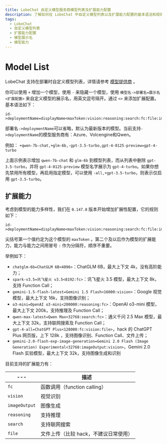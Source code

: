 ```yaml
---
title: LobeChat 自定义模型服务商模型列表及扩展能力配置
description: 了解如何在 LobeChat 中自定义模型列表以及扩展能力配置的基本语法和规则。
tags:
  - LobeChat
  - 自定义模型列表
  - 扩展能力配置
  - 模型展示名
  - 模型能力
---
```


# Model List

LobeChat 支持在部署时自定义模型列表，详情请参考 [模型提供商](/zh/docs/self-hosting/environment-variables/model-provider) 。

你可以使用 `+` 增加一个模型，使用 `-` 来隐藏一个模型，使用 `模型名->部署名=展示名<扩展配置>` 来自定义模型的展示名，用英文逗号隔开。通过 `<>` 来添加扩展配置。基本语法如下：

```text
id->deploymentName=displayName<maxToken:vision:reasoning:search:fc:file:imageOutput>,model2,model3
```
部署名`->deploymentName`可以省略，默认为最新版本的模型。当前支持`->deploymentName`的模型服务商有：Azure、Volcengine和Qwen。

例如： `+qwen-7b-chat,+glm-6b,-gpt-3.5-turbo,gpt-4-0125-preview=gpt-4-turbo`

上面示例表示增加 `qwen-7b-chat` 和 `glm-6b` 到模型列表，而从列表中删除 `gpt-3.5-turbo`，并将 `gpt-4-0125-preview` 模型名字展示为 `gpt-4-turbo`。如果你想先禁用所有模型，再启用指定模型，可以使用 `-all,+gpt-3.5-turbo`，则表示仅启用 `gpt-3.5-turbo`。

## 扩展能力

考虑到模型的能力多样性，我们在 `0.147.8` 版本开始增加扩展性配置，它的规则如下：

```shell
id->deploymentName=displayName<maxToken:vision:reasoning:search:fc:file:imageOutput>
```

尖括号第一个值约定为这个模型的 `maxToken` 。第二个及以后作为模型的扩展能力，能力与能力之间用冒号 `:` 作为分隔符，顺序不重要。

举例如下：

- `chatglm-6b=ChatGLM 6B<4096>`：ChatGLM 6B，最大上下文 4k，没有高阶能力；
- `spark-v3.5=讯飞星火 v3.5<8192:fc>`：讯飞星火 3.5 模型，最大上下文 8k，支持 Function Call；
- `gemini-1.5-flash-latest=Gemini 1.5 Flash<16000:vision>`：Google 视觉模型，最大上下文 16k，支持图像识别；
- `o3-mini=OpenAI o3-mini<200000:reasoning:fc>`：OpenAI o3-mini 模型，最大上下文 200k，支持推理及 Function Call；
- `qwen-max-latest=Qwen Max<32768:search:fc>`：通义千问 2.5 Max 模型，最大上下文 32k，支持联网搜索及 Function Call；
- `gpt-4-all=ChatGPT Plus<128000:fc:vision:file>`，hack 的 ChatGPT Plus 网页版，上下 128k ，支持图像识别、Function Call、文件上传；
- `gemini-2.0-flash-exp-image-generation=Gemini 2.0 Flash (Image Generation) Experimental<32768:imageOutput:vision>`，Gemini 2.0 Flash 实验模型，最大上下文 32k，支持图像生成和识别

目前支持的扩展能力有：

| ---         | 描述                     |
| ----------- | ---------------------- |
| `fc`        | 函数调用（function calling） |
| `vision`    | 视觉识别                   |
| `imageOutput`      | 图像生成  |
| `reasoning` | 支持推理                   |
| `search`    | 支持联网搜索                   |
| `file`      | 文件上传（比较 hack，不建议日常使用）  |

